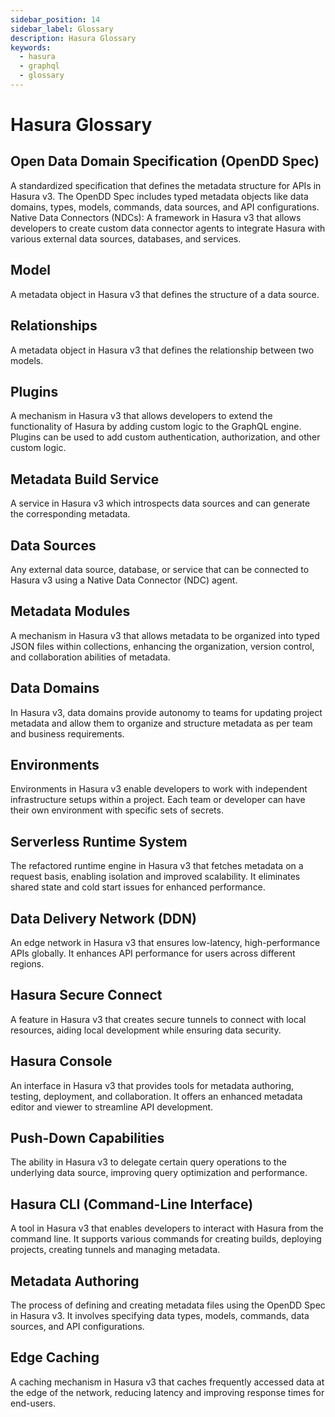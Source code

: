 ```yaml
---
sidebar_position: 14
sidebar_label: Glossary
description: Hasura Glossary
keywords:
  - hasura
  - graphql
  - glossary
---
```


# Hasura Glossary

## Open Data Domain Specification (OpenDD Spec)
A standardized specification that defines the metadata structure for APIs in Hasura v3. The OpenDD Spec includes typed
metadata objects like data domains, types, models, commands, data sources, and API configurations. Native Data
Connectors (NDCs): A framework in Hasura v3 that allows developers to create custom data connector agents to
integrate Hasura with various external data sources, databases, and services.

## Model
A metadata object in Hasura v3 that defines the structure of a data source.

## Relationships
A metadata object in Hasura v3 that defines the relationship between two models.

## Plugins
A mechanism in Hasura v3 that allows developers to extend the functionality of Hasura by adding custom logic to the
GraphQL engine. Plugins can be used to add custom authentication, authorization, and other custom logic.

## Metadata Build Service
A service in Hasura v3 which introspects data sources and can generate the corresponding metadata.

[//]: # (## LSP)

## Data Sources
Any external data source, database, or service that can be connected to Hasura v3 using a Native Data
Connector (NDC) agent.

## Metadata Modules
A mechanism in Hasura v3 that allows metadata to be organized into typed JSON files within collections, enhancing
the organization, version control, and collaboration abilities of metadata.

## Data Domains
In Hasura v3, data domains provide autonomy to teams for updating project metadata and allow them to organize and
structure metadata as per team and business requirements.

## Environments
Environments in Hasura v3 enable developers to work with independent infrastructure setups within a project. Each
team or developer can have their own environment with specific sets of secrets.

## Serverless Runtime System
The refactored runtime engine in Hasura v3 that fetches metadata on a request basis, enabling isolation and improved
scalability. It eliminates shared state and cold start issues for enhanced performance.

## Data Delivery Network (DDN)
An edge network in Hasura v3 that ensures low-latency, high-performance APIs globally. It enhances API performance
for users across different regions.

## Hasura Secure Connect
A feature in Hasura v3 that creates secure tunnels to connect with local resources, aiding local development while
ensuring data security.

## Hasura Console
An interface in Hasura v3 that provides tools for metadata authoring, testing, deployment, and collaboration. It
offers an enhanced metadata editor and viewer to streamline API development.

## Push-Down Capabilities
The ability in Hasura v3 to delegate certain query operations to the underlying data source, improving query
optimization and performance.

## Hasura CLI (Command-Line Interface)
A tool in Hasura v3 that enables developers to interact with Hasura from the command line. It supports various
commands for creating builds, deploying projects, creating tunnels and managing metadata.

## Metadata Authoring
The process of defining and creating metadata files using the OpenDD Spec in Hasura v3. It involves specifying data
types, models, commands, data sources, and API configurations.

## Edge Caching
A caching mechanism in Hasura v3 that caches frequently accessed data at the edge of the network, reducing latency
and improving response times for end-users.
